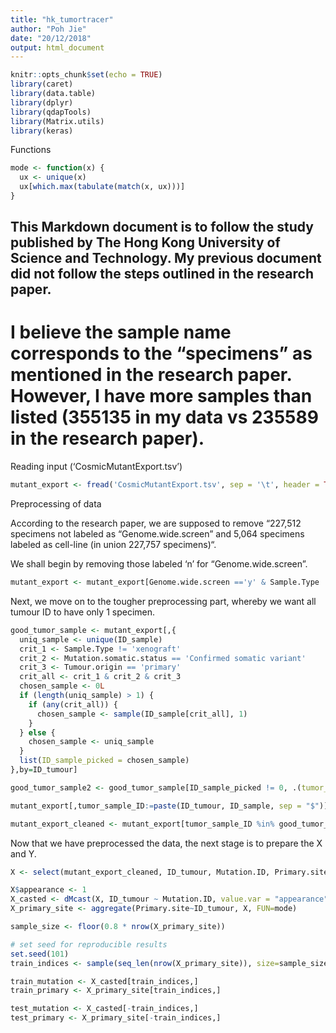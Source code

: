 ```yaml
---
title: "hk_tumortracer"
author: "Poh Jie"
date: "20/12/2018"
output: html_document
---
```


```r
knitr::opts_chunk$set(echo = TRUE)
library(caret)
library(data.table)
library(dplyr)
library(qdapTools)
library(Matrix.utils)
library(keras)
```

Functions
```r
mode <- function(x) {
  ux <- unique(x)
  ux[which.max(tabulate(match(x, ux)))]
}

```

## This Markdown document is to follow the study published by The Hong Kong University of Science and Technology. My previous document did not follow the steps outlined in the research paper.

# I believe the sample name corresponds to the "specimens" as mentioned in the research paper. However, I have more samples than listed (355135 in my data vs 235589 in the research paper).

Reading input ('CosmicMutantExport.tsv')

```r

mutant_export <- fread('CosmicMutantExport.tsv', sep = '\t', header = TRUE, na.strings=c("", " ", "-", "NA", "NaN"), check.names = TRUE)

```

Preprocessing of data

According to the research paper, we are supposed to remove "227,512 specimens not labeled as “Genome.wide.screen” and 5,064 specimens labeled as cell-line (in union 227,757 specimens)".

We shall begin by removing those labeled 'n' for "Genome.wide.screen".
```r

mutant_export <- mutant_export[Genome.wide.screen =='y' & Sample.Type != 'cell-line' & Mutation.Description != 'Substitution - coding silent', ]

```

Next, we move on to the tougher preprocessing part, whereby we want all tumour ID to have only 1 specimen.

```r

good_tumor_sample <- mutant_export[,{
  uniq_sample <- unique(ID_sample)
  crit_1 <- Sample.Type != 'xenograft'
  crit_2 <- Mutation.somatic.status == 'Confirmed somatic variant'
  crit_3 <- Tumour.origin == 'primary'
  crit_all <- crit_1 & crit_2 & crit_3
  chosen_sample <- 0L
  if (length(uniq_sample) > 1) {
    if (any(crit_all)) {
      chosen_sample <- sample(ID_sample[crit_all], 1)
    }
  } else {
    chosen_sample <- uniq_sample
  }
  list(ID_sample_picked = chosen_sample)
},by=ID_tumour]

good_tumor_sample2 <- good_tumor_sample[ID_sample_picked != 0, .(tumor_sample_ID=paste(ID_tumour, ID_sample_picked, sep = "$"))]

mutant_export[,tumor_sample_ID:=paste(ID_tumour, ID_sample, sep = "$")]

mutant_export_cleaned <- mutant_export[tumor_sample_ID %in% good_tumor_sample2$tumor_sample_ID,]

```

Now that we have preprocessed the data, the next stage is to prepare the X and Y. 

```r
X <- select(mutant_export_cleaned, ID_tumour, Mutation.ID, Primary.site)

X$appearance <- 1
X_casted <- dMcast(X, ID_tumour ~ Mutation.ID, value.var = "appearance", fun.aggregate = sum)
X_primary_site <- aggregate(Primary.site~ID_tumour, X, FUN=mode)
```

```r

sample_size <- floor(0.8 * nrow(X_primary_site))

# set seed for reproducible results
set.seed(101)
train_indices <- sample(seq_len(nrow(X_primary_site)), size=sample_size)

train_mutation <- X_casted[train_indices,]
train_primary <- X_primary_site[train_indices,]

test_mutation <- X_casted[-train_indices,]
test_primary <- X_primary_site[-train_indices,]

```